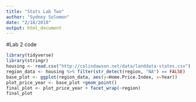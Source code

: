 ```yaml
---
title: "Stats Lab Two"
author: "Sydney Solomon"
date: "2/18/2018"
output: html_document
---
```


#Lab 2 code 
```r
library(tidyverse)
library(stringr) 
housing <- read.csv("http://colindawson.net/data/landdata-states.csv")
region_data <- housing %>% filter(str_detect(region, "NA") == FALSE)
base_plot <- ggplot(region_data, aes(y=Home.Price.Index, x=Year))
plot_price_year <- base_plot +geom_point()
final_plot <- plot_price_year + facet_wrap(~region)
final_plot
```

